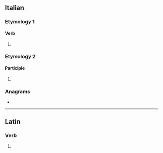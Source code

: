 ==Italian==

===Etymology 1===

====Verb====
{{head|it|verb form}}

# {{inflection of|it|annodare||2|p|pres|indc|;|2|p|impr}}

===Etymology 2===

====Participle====
{{head|it|past participle form|g=f-p}}

# {{feminine plural of|it|annodato}}

===Anagrams===
* {{anagrams|it|a=aadennot|adonante}}

----

==Latin==

===Verb===
{{la-verb-form|annōdāte}}

# {{inflection of|la|annōdō||2|p|pres|actv|impr}}